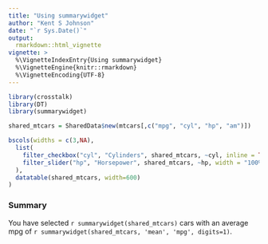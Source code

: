 ```yaml
---
title: "Using summarywidget"
author: "Kent S Johnson"
date: "`r Sys.Date()`"
output: 
  rmarkdown::html_vignette
vignette: >
  %\VignetteIndexEntry{Using summarywidget}
  %\VignetteEngine{knitr::rmarkdown}
  %\VignetteEncoding{UTF-8}
---
```


```r
library(crosstalk)
library(DT)
library(summarywidget)

shared_mtcars = SharedData$new(mtcars[,c("mpg", "cyl", "hp", "am")])

bscols(widths = c(3,NA),
  list(
    filter_checkbox("cyl", "Cylinders", shared_mtcars, ~cyl, inline = TRUE),
    filter_slider("hp", "Horsepower", shared_mtcars, ~hp, width = "100%")
  ),
  datatable(shared_mtcars, width=600)
)
```

### Summary

You have selected `r summarywidget(shared_mtcars)` cars with an average mpg of
`r summarywidget(shared_mtcars, 'mean', 'mpg', digits=1)`.
